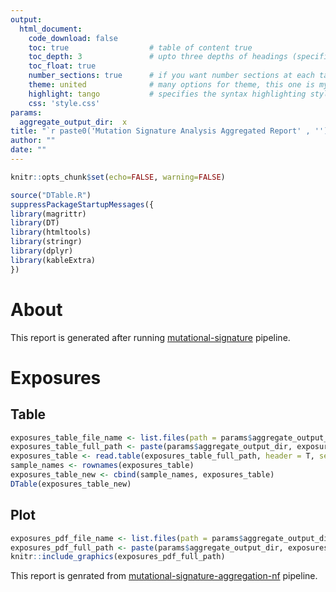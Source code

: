 ```yaml
---
output: 
  html_document:
    code_download: false
    toc: true                  # table of content true
    toc_depth: 3               # upto three depths of headings (specified by #, ## and ###)
    toc_float: true
    number_sections: true      # if you want number sections at each table header
    theme: united              # many options for theme, this one is my favorite.
    highlight: tango           # specifies the syntax highlighting style
    css: 'style.css'
params:
  aggregate_output_dir:  x
title: "`r paste0('Mutation Signature Analysis Aggregated Report' , '') `"
author: ""
date: ""
---
```


```r
knitr::opts_chunk$set(echo=FALSE, warning=FALSE)
```

```r
source("DTable.R")
suppressPackageStartupMessages({
library(magrittr)
library(DT)
library(htmltools)
library(stringr)
library(dplyr)
library(kableExtra)
})
```

# About

This report is generated after running [mutational-signature](https://github.com/lifebit-ai/mutational-signature-nf) pipeline.

# Exposures

## Table

```r
exposures_table_file_name <- list.files(path = params$aggregate_output_dir, pattern = "_exposures.tsv")
exposures_table_full_path <- paste(params$aggregate_output_dir, exposures_table_file_name, sep="/")
exposures_table <- read.table(exposures_table_full_path, header = T, sep = "\t")
sample_names <- rownames(exposures_table)
exposures_table_new <- cbind(sample_names, exposures_table)
DTable(exposures_table_new)
```

## Plot

```r
exposures_pdf_file_name <- list.files(path = params$aggregate_output_dir, pattern = "_exposures.pdf")
exposures_pdf_full_path <- paste(params$aggregate_output_dir, exposures_pdf_file_name, sep="/")
knitr::include_graphics(exposures_pdf_full_path)
```

This report is genrated from [mutational-signature-aggregation-nf](https://github.com/lifebit-ai/mutational-signature-aggregation-nf) pipeline.